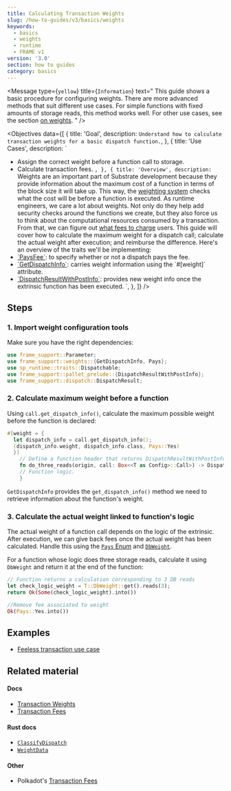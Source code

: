 ---
title: Calculating Transaction Weights
slug: /how-to-guides/v3/basics/weights
keywords:
  - basics
  - weights
  - runtime
  - FRAME v1
version: '3.0'
section: how to guides
category: basics
---

<Message
  type={`yellow`}
  title={`Information`}
  text="
This guide shows a basic procedure for configuring weights.
There are more advanced methods that suit different use cases.
For simple functions with fixed amounts of storage reads, this method works well.
For other use cases, see the section [on weights](/how-to-guides/v3/weights/calculate-fees).
"
/>

<Objectives
  data={[
    {
      title: 'Goal',
      description: `
Understand how to calculate transaction weights for a basic dispatch function.
      `,
    },
    {
      title: 'Use Cases',
      description: `
- Assign the correct weight before a function call to storage.
- Calculate transaction fees.
      `,
    },
    {
      title: 'Overview',
      description: `
Weights are an important part of Substrate development because they provide information about the maximum cost of a function in terms of the block size it will take up.
This way, the [weighting system](/v3/concepts/weight) checks what the cost will be before a function is executed.
As runtime engineers, we care a lot about weights.
Not only do they help add security checks around the functions we create, but they also force us to think about the computational resources consumed by a transaction.
From that, we can figure out [what fees to charge](/v3/runtime/weights-and-fees) users.
This guide will cover how to calculate the maximum weight for a dispatch call; calculate the actual weight after execution; and reimburse the difference.
Here's an overview of the traits we'll be implementing:
- [\`PaysFee\`](/rustdocs/latest/frame_support/weights/trait.PaysFee.html): to specify whether or not a dispatch pays the fee.
- [\`GetDispatchInfo\`](/rustdocs/latest/frame_support/weights/trait.GetDispatchInfo.html): carries weight information using the \`#[weight]\` attribute.
- [\`DispatchResultWithPostInfo\`](/rustdocs/latest/frame_support/dispatch/type.DispatchResultWithPostInfo.html): provides new weight info once the extrinsic function has been executed.
	    `,
    },
  ]}
/>

## Steps

### 1. Import weight configuration tools

Make sure you have the right dependencies:

```rust
use frame_support::Parameter;
use frame_support::weights::{GetDispatchInfo, Pays};
use sp_runtime::traits::Dispatchable;
use frame_support::pallet_prelude::{DispatchResultWithPostInfo};
use frame_support::dispatch::DispatchResult;
```

### 2. Calculate maximum weight before a function

Using `call.get_dispatch_info()`, calculate the maximum possible weight before the function is declared:

```rust
#[weight = {
  let dispatch_info = call.get_dispatch_info();
  (dispatch_info.weight, dispatch_info.class, Pays::Yes)
  }]
    // Define a function header that returns DispatchResultWithPostInfo.
    fn do_three_reads(origin, call: Box<<T as Config>::Call>) -> DispatchResultWithPostInfo {
    // Function logic.
    }
```

`GetDispatchInfo` provides the `get_dispatch_info()` method we need to retrieve information about the function's weight.

### 3. Calculate the actual weight linked to function's logic

The actual weight of a function call depends on the logic of the extrinsic.
After execution, we can give back fees once the actual weight has been calculated.
Handle this using the [`Pays` Enum][pays-rustdocs] and [`DbWeight`][dbweight-rustdocs].

For a function whose logic does three storage reads, calculate it using `DbWeight` and return it at the end of the function:

```rust
// Function returns a calculation corresponding to 3 DB reads
let check_logic_weight = T::DbWeight::get().reads(3);
return Ok(Some(check_logic_weight).into())

//Remove fee associated to weight
Ok(Pays::Yes.into())
```

## Examples

- [Feeless transaction use case](https://github.com/shawntabrizi/substrate-feeless-token-factory#user-story)

## Related material

#### Docs

- [Transaction Weights](/v3/concepts/weight)
- [Transaction Fees](/v3/runtime/weights-and-fees)

#### Rust docs

- [`ClassifyDispatch`](/rustdocs/latest/frame_support/weights/trait.ClassifyDispatch.html)
- [`WeightData`](/rustdocs/latest/frame_support/weights/trait.WeighData.html)

#### Other

- Polkadot's [Transaction Fees](https://wiki.polkadot.network/docs/en/learn-transaction-fees)

[pays-rustdocs]: /rustdocs/latest/frame_support/weights/enum.Pays.html
[dbweight-rustdocs]: /rustdocs/latest/frame_system/pallet/trait.Config.html#associatedtype.DbWeight
